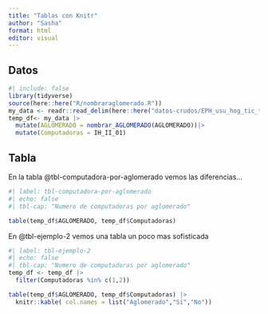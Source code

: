 ```yaml
---
title: "Tablas con Knitr"
author: "Sasha"
format: html
editor: visual
---
```


## Datos

```r
#| include: false
library(tidyverse)
source(here::here("R/nombraraglomerado.R"))
my_data <- readr::read_delim(here::here("datos-crudos/EPH_usu_hog_tic_t423[1].txt"))
temp_df<- my_data |>
  mutate(AGLOMERADO = nombrar_AGLOMERADO(AGLOMERADO))|>
  mutate(Computadoras = IH_II_01)

```

## Tabla

En la tabla @tbl-computadora-por-aglomerado vemos las diferencias...

```r
#| label: tbl-computadora-por-aglomerado
#| echo: false
#| tbl-cap: "Numero de computadoras por aglomerado"

table(temp_df$AGLOMERADO, temp_df$Computadoras) 

```

En @tbl-ejemplo-2 vemos una tabla un poco mas sofisticada

```r
#| label: tbl-ejemplo-2
#| echo: false
#| tbl-cap: "Numero de computadoras por aglomerado"
temp_df <- temp_df |>
  filter(Computadoras %in% c(1,2))

table(temp_df$AGLOMERADO, temp_df$Computadoras) |>
  knitr::kable( col.names = list("Aglomerado","Si","No"))

```
